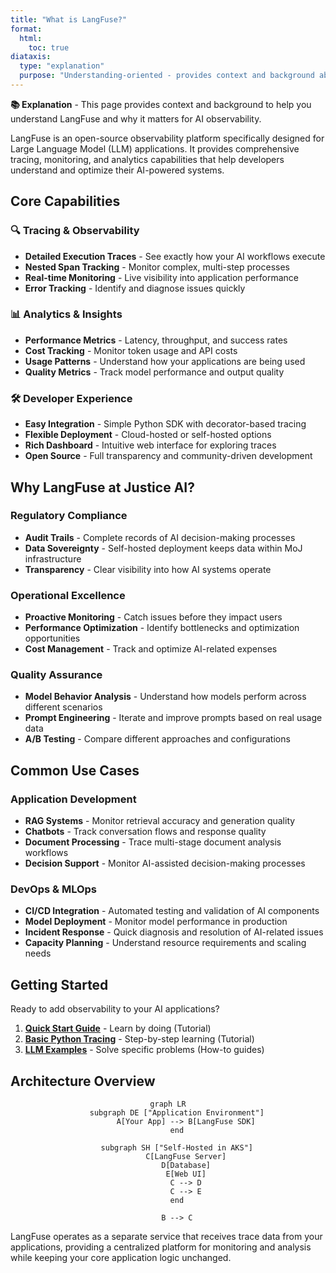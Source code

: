 ```yaml
---
title: "What is LangFuse?"
format:
  html:
    toc: true
diataxis:
  type: "explanation"
  purpose: "Understanding-oriented - provides context and background about LangFuse"
---
```


::: {.callout-note icon="false"}
**📚 Explanation** - This page provides context and background to help you understand LangFuse and why it matters for AI observability.
:::

LangFuse is an open-source observability platform specifically designed for Large Language Model (LLM) applications. It provides comprehensive tracing, monitoring, and analytics capabilities that help developers understand and optimize their AI-powered systems.

## Core Capabilities

### 🔍 **Tracing & Observability**
- **Detailed Execution Traces** - See exactly how your AI workflows execute
- **Nested Span Tracking** - Monitor complex, multi-step processes
- **Real-time Monitoring** - Live visibility into application performance
- **Error Tracking** - Identify and diagnose issues quickly

### 📊 **Analytics & Insights**
- **Performance Metrics** - Latency, throughput, and success rates
- **Cost Tracking** - Monitor token usage and API costs
- **Usage Patterns** - Understand how your applications are being used
- **Quality Metrics** - Track model performance and output quality

### 🛠️ **Developer Experience**
- **Easy Integration** - Simple Python SDK with decorator-based tracing
- **Flexible Deployment** - Cloud-hosted or self-hosted options
- **Rich Dashboard** - Intuitive web interface for exploring traces
- **Open Source** - Full transparency and community-driven development

## Why LangFuse at Justice AI?

### **Regulatory Compliance**
- **Audit Trails** - Complete records of AI decision-making processes
- **Data Sovereignty** - Self-hosted deployment keeps data within MoJ infrastructure
- **Transparency** - Clear visibility into how AI systems operate

### **Operational Excellence**
- **Proactive Monitoring** - Catch issues before they impact users
- **Performance Optimization** - Identify bottlenecks and optimization opportunities
- **Cost Management** - Track and optimize AI-related expenses

### **Quality Assurance**
- **Model Behavior Analysis** - Understand how models perform across different scenarios
- **Prompt Engineering** - Iterate and improve prompts based on real usage data
- **A/B Testing** - Compare different approaches and configurations

## Common Use Cases

### **Application Development**
- **RAG Systems** - Monitor retrieval accuracy and generation quality
- **Chatbots** - Track conversation flows and response quality
- **Document Processing** - Trace multi-stage document analysis workflows
- **Decision Support** - Monitor AI-assisted decision-making processes

### **DevOps & MLOps**
- **CI/CD Integration** - Automated testing and validation of AI components
- **Model Deployment** - Monitor model performance in production
- **Incident Response** - Quick diagnosis and resolution of AI-related issues
- **Capacity Planning** - Understand resource requirements and scaling needs

## Getting Started

Ready to add observability to your AI applications? 

1. **[Quick Start Guide](quickstart.qmd)** - Learn by doing (Tutorial)
2. **[Basic Python Tracing](examples/basic.qmd)** - Step-by-step learning (Tutorial)
3. **[LLM Examples](examples/llm.qmd)** - Solve specific problems (How-to guides)

## Architecture Overview

<div style="text-align: center;">

```mermaid
graph LR
    subgraph DE ["Application Environment"]
        A[Your App] --> B[LangFuse SDK]
    end
    
    subgraph SH ["Self-Hosted in AKS"]
        C[LangFuse Server]
        D[Database]
        E[Web UI]
        C --> D
        C --> E
    end
    
    B --> C
```

</div>

LangFuse operates as a separate service that receives trace data from your applications, providing a centralized platform for monitoring and analysis while keeping your core application logic unchanged. 